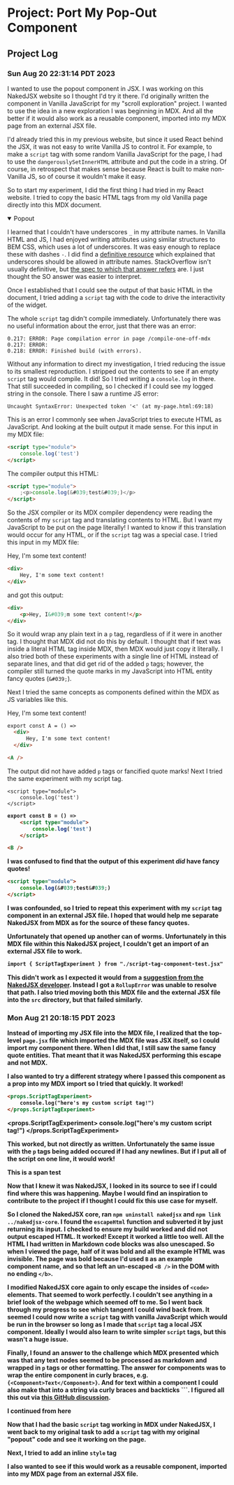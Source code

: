 # Project: Port My Pop-Out Component 

## Project Log

### Sun Aug 20 22:31:14 PDT 2023

I wanted to use the popout component in JSX. I was working on this NakedJSX website so I thought I'd try it there. I'd originally written the component in Vanilla JavaScript for my "scroll exploration" project. I wanted to use the idea in a new exploration I was beginning in MDX. And all the better if it would also work as a reusable component, imported into my MDX page from an external JSX file.

I'd already tried this in my previous website, but since it used React behind the JSX, it was not easy to write Vanilla JS to control it. For example, to make a `script` tag with some random Vanilla JavaScript for the page, I had to use the `dangerouslySetInnerHTML` attribute and put the code in a string. Of course, in retrospect that makes sense because React is built to make non-Vanilla JS, so of course it wouldn't make it easy.

So to start my experiment, I did the first thing I had tried in my React website. I tried to copy the basic HTML tags from my old Vanilla page directly into this MDX document.

<details cpnt-popout open>
    <summary>Popout</summary>
    <div cpnt-popout--target></div>
</details>

I learned that I couldn't have underscores `_` in my attribute names. In Vanilla HTML and JS, I had enjoyed writing attributes using similar structures to BEM CSS, which uses a lot of underscores. It was easy enough to replace these with dashes `-`. I did find a [definitive resource](https://stackoverflow.com/a/926136) which explained that underscores should be allowed in attribute names. StackOverflow isn't usually definitive, but [the spec to which that answer refers](https://html.spec.whatwg.org/multipage/syntax.html#attributes-2) are. I just thought the SO answer was easier to interpret.

Once I established that I could see the output of that basic HTML in the document, I tried adding a `script` tag with the code to drive the interactivity of the widget.

<script type="module">
    console.log('test')
</script>

The whole `script` tag didn't compile immediately. Unfortunately there was no useful information about the error, just that there was an error:

```
0.217: ERROR: Page compilation error in page /compile-one-off-mdx
0.217: ERROR:
0.218: ERROR: Finished build (with errors).
```

Without any information to direct my investigation, I tried reducing the issue to its smallest reproduction. I stripped out the contents to see if an empty `script` tag would compile. It did! So I tried writing a `console.log` in there. That still succeeded in compiling, so I checked if I could see my logged string in the console. There I saw a runtime JS error:

```
Uncaught SyntaxError: Unexpected token '<' (at my-page.html:69:18)
```

This is an error I commonly see when JavaScript tries to execute HTML as JavaScript. And looking at the built output it made sense. For this input in my MDX file:

```html
<script type="module">
    console.log('test')
</script>
```

The compiler output this HTML:

```html
<script type="module">
    ;<p>console.log(&#039;test&#039;)</p>
</script>
```

So the JSX compiler or its MDX compiler dependency were reading the contents of my `script` tag and translating contents to HTML. But I want my JavaScript to be put on the page literally! I wanted to know if this translation would occur for any HTML, or if the `script` tag was a special case. I tried this input in my MDX file:

<div>Hey, I'm some text content!</div>

```html
<div>
    Hey, I'm some text content!
</div>
```

and got this output:

```html
<div>
    <p>Hey, I&#039;m some text content!</p>
</div>
```

So it would wrap any plain text in a `p` tag, regardless of if it were in another tag. I thought that MDX did not do this by default. I thought that if text was inside a literal HTML tag inside MDX, then MDX would just copy it literally. I also tried both of these experiments with a single line of HTML instead of separate lines, and that did get rid of the added `p` tags; however, the compiler still turned the quote marks in my JavaScript into HTML entity fancy quotes (`&#039;`).

Next I tried the same concepts as components defined within the MDX as JS variables like this.

  <div>
      Hey, I'm some text content!
  </div>

<A />

```html
export const A = () =>
  <div>
      Hey, I'm some text content!
  </div>

<A />
```

The output did not have added `p` tags or fancified quote marks! Next I tried the same experiment with my script tag.

    <script type="module">
        console.log('test')
    </script>

<B />

```html
export const B = () =>
    <script type="module">
        console.log('test')
    </script>

<B />
```

I was confused to find that the output of this experiment *did* have  fancy quotes!

```html
<script type="module">
    console.log(&#039;test&#039;)
</script>
```

I was confounded, so I tried to repeat this experiment with my `script` tag component in an external JSX file. I hoped that would help me separate NakedJSX from MDX as for the source of these fancy quotes.

Unfortunately that opened up another can of worms. Unfortunately in this MDX file within this NakedJSX project, I couldn't get an import of an external JSX file to work.

```html
import { ScriptTagExperiment } from "./script-tag-component-test.jsx"
```

This didn't work as I expected it would from a [suggestion from the NakedJSX developer](https://discord.com/channels/1101319012673134614/1101319013285498882/1123077151789432863). Instead I got a `RollupError` was unable to resolve that path. I also tried moving both this MDX file and the external JSX file into the `src` directory, but that failed similarly.

### Mon Aug 21 20:18:15 PDT 2023

Instead of importing my JSX file into the MDX file, I realized that the top-level `page.jsx` file which imported the MDX file was JSX itself, so I could import my component there. When I did that, I still saw the same fancy quote entities. That meant that it was NakedJSX performing this escape and not MDX.

I also wanted to try a different strategy where I passed this component as a prop into my MDX import so I tried that quickly. It worked!

```html
<props.ScriptTagExperiment>
    console.log("here's my custom script tag!")
</props.ScriptTagExperiment>
```

<props.ScriptTagExperiment> console.log("here's my custom script tag!") </props.ScriptTagExperiment>

This worked, but not directly as written. Unfortunately the same issue with the `p` tags being added occured if I had any newlines. But if I put all of the script on one line, it would work!

<div>
  <span>This is a span test</span>
</div>

Now that I knew it was NakedJSX, I looked in its source to see if I could find where this was happening. Maybe I would find an inspiration to contribute to the project if I thought I could fix this use case for myself.

So I cloned the NakedJSX core, ran `npm uninstall nakedjsx` and `npm link ../nakedjsx-core`. I found the `escapeHtml` function and subverted it by just returning its input. I checked to ensure my build worked and did not output escaped HTML. It worked! Except it worked a little too well. All the HTML I had written in Markdown code blocks was also unescaped. So when I viewed the page, half of it was bold and all the example HTML was invisible. The page was bold because I'd used `B` as an example component name, and so that left an un-escaped `<B />` in the DOM with no ending `</b>`.

I modified NakedJSX core again to only escape the insides of `<code>` elements. That seemed to work perfectly. I couldn't see anything in a brief look of the webpage which seemed off to me. So I went back through my progress to see which tangent I could wind back from. It seemed I could now write a `script` tag with vanilla JavaScript which would be run in the browser so long as I made that `script` tag a local JSX component. Ideally I would also learn to write simpler `script` tags, but this wasn't a huge issue.

Finally, I found an answer to the challenge which MDX presented which was that any text nodes seemed to be processed as markdown and wrapped in `p` tags or other formatting. The answer for components was to wrap the entire component in curly braces, e.g. `{<Component>Text</Component>}`. And for text within a component I could also make that into a string via curly braces and backticks `\``. I figured all this out via [this GitHub discussion](https://github.com/orgs/mdx-js/discussions/1603#discussioncomment-1091688).  

<Future>I continued from here</Future>

<Future>Now that I had the basic `script` tag working in MDX under NakedJSX, I went back to my original task to add a `script` tag with my original "popout" code and see it working on the page.</Future>

<Future>Next, I tried to add an inline `style` tag</Future>

<Future>I also wanted to see if this would work as a reusable component, imported into my MDX page from an external JSX file.</Future>
